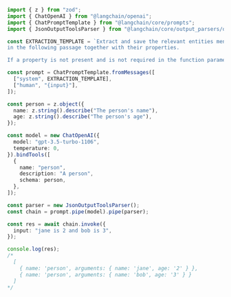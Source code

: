 ```typescript
import { z } from "zod";
import { ChatOpenAI } from "@langchain/openai";
import { ChatPromptTemplate } from "@langchain/core/prompts";
import { JsonOutputToolsParser } from "@langchain/core/output_parsers/openai_tools";

const EXTRACTION_TEMPLATE = `Extract and save the relevant entities mentioned \
in the following passage together with their properties.

If a property is not present and is not required in the function parameters, do not include it in the output.`;

const prompt = ChatPromptTemplate.fromMessages([
  ["system", EXTRACTION_TEMPLATE],
  ["human", "{input}"],
]);

const person = z.object({
  name: z.string().describe("The person's name"),
  age: z.string().describe("The person's age"),
});

const model = new ChatOpenAI({
  model: "gpt-3.5-turbo-1106",
  temperature: 0,
}).bindTools([
  {
    name: "person",
    description: "A person",
    schema: person,
  },
]);

const parser = new JsonOutputToolsParser();
const chain = prompt.pipe(model).pipe(parser);

const res = await chain.invoke({
  input: "jane is 2 and bob is 3",
});

console.log(res);
/*
  [
    { name: 'person', arguments: { name: 'jane', age: '2' } },
    { name: 'person', arguments: { name: 'bob', age: '3' } }
  ]
*/
```